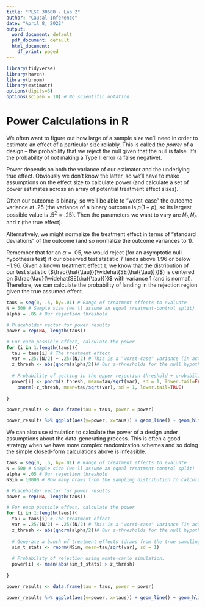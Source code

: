 ---
title: "PLSC 30600 - Lab 2"
author: "Causal Inference"
date: "April 8, 2022"
output:
  word_document: default
  pdf_document: default
  html_document:
    df_print: paged
---

```{r packages, message=F}
library(tidyverse)
library(haven)
library(broom)
library(estimatr)
options(digits=3)
options(scipen = 10) # No scientific notation
```

# Power Calculations in R

We often want to figure out how large of a sample size we'll need in order to estimate an effect of a particular size reliably. This is called the *power* of a design -- the probability that we reject the null given that the null is false. It's the probability of *not* making a Type II error (a false negative). 

Power depends on both the variance of our estimator and the underlying true effect. Obviously we don't know the latter, so we'll have to make assumptions on the effect size to calculate power (and calculate a set of power estimates across an array of potential treatment effect sizes). 

Often our outcome is binary, so we'll be able to "worst-case" the outcome variance at $.25$ (the variance of a binary outcome is $p(1-p)$, so its largest possible value is $.5^2 = .25$). Then the parameters we want to vary are $N_t, N_c$ and $\tau$ (the true effect).

Alternatively, we might normalize the treatment effect in terms of "standard deviations" of the outcome (and so normalize the outcome variances to 1).

Remember that for an $\alpha = .05$, we would reject (for an asymptotic null hypothesis test) if our observed test statistic $T$ lands above $1.96$ or below $-1.96$. Given a known treatment effect $\tau$, we know that the distribution of our test statistic ($\frac{\hat{\tau}}{\widehat{SE(\hat{\tau})}}$) is centered on $\frac{\tau}{\widehat{SE(\hat{\tau})}}$ with variance $1$ (and is normal). Therefore, we can calculate the probability of landing in the rejection region given the true assumed effect.

```{r}

taus = seq(0, .5, by=.01) # Range of treatment effects to evaluate
N = 500 # Sample size (we'll assume an equal treatment-control split)
alpha = .05 # Our rejection threshold

# Placeholder vector for power results
power = rep(NA, length(taus))

# For each possible effect, calculate the power
for (i in 1:length(taus)){
  tau = taus[i] # The treatment effect
  var = .25/(N/2) + .25/(N/2) # This is a "worst-case" variance (in actuality, it's impossible to have a variance of .25 if there is a non-zero treatment effect)
  z_thresh <- abs(qnorm(alpha/2))# Our z-thresholds for the null hypothesis test (~1.96 for alpha = .05)
  
  # Probability of getting in the upper rejection threshold + probability of getting in the lower
  power[i] <- pnorm(z_thresh, mean=tau/sqrt(var), sd = 1, lower.tail=FALSE) +
    pnorm(-z_thresh, mean=tau/sqrt(var), sd = 1, lower.tail=TRUE) 
  
}

power_results <- data.frame(tau = taus, power = power)

power_results %>% ggplot(aes(y=power, x=taus)) + geom_line() + geom_hline(yintercept = alpha, lty=3) + geom_hline(yintercept = .8, lty=2, col="red") + xlab("Average treatment effect (percentage points)") + ylab("Power") + theme_bw()

```

We can also use simulation to calculate the power of a design under assumptions about the data-generating process. This is often a good strategy when we have more complex randomization schemes and so doing the simple closed-form calculations above is infeasible. 

```{r}

taus = seq(0, .5, by=.01) # Range of treatment effects to evaluate
N = 500 # Sample size (we'll assume an equal treatment-control split)
alpha = .05 # Our rejection threshold
NSim = 10000 # How many draws from the sampling distribution to calculate pr(rejection)

# Placeholder vector for power results
power = rep(NA, length(taus))

# For each possible effect, calculate the power
for (i in 1:length(taus)){
  tau = taus[i] # The treatment effect
  var = .25/(N/2) + .25/(N/2) # This is a "worst-case" variance (in actuality, it's impossible to have a variance of .25 if there is a non-zero treatment effect)
  z_thresh <- abs(qnorm(alpha/2))# Our z-thresholds for the null hypothesis test (~1.96 for alpha = .05)
  
  # Generate a bunch of treatment effects (draws from the true sampling distribution)
  sim_t_stats <- rnorm(NSim, mean=tau/sqrt(var), sd = 1)
  
  # Probability of rejection using monte-carlo simulation.
  power[i] <- mean(abs(sim_t_stats) > z_thresh)
  
}

power_results <- data.frame(tau = taus, power = power)

power_results %>% ggplot(aes(y=power, x=taus)) + geom_line() + geom_hline(yintercept = .05, lty=3) + geom_hline(yintercept = .8, lty=2, col="red") + xlab("Average treatment effect (percentage points)") + ylab("Power") + theme_bw()

```

